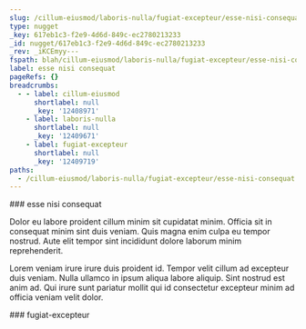 ```yaml
---
slug: /cillum-eiusmod/laboris-nulla/fugiat-excepteur/esse-nisi-consequat
type: nugget
_key: 617eb1c3-f2e9-4d6d-849c-ec2780213233
_id: nugget/617eb1c3-f2e9-4d6d-849c-ec2780213233
_rev: _iKCEmyy---
fspath: blah/cillum-eiusmod/laboris-nulla/fugiat-excepteur/esse-nisi-consequat.md
label: esse nisi consequat
pageRefs: {}
breadcrumbs:
  - - label: cillum-eiusmod
      shortlabel: null
      _key: '12408971'
    - label: laboris-nulla
      shortlabel: null
      _key: '12409671'
    - label: fugiat-excepteur
      shortlabel: null
      _key: '12409719'
paths:
  - /cillum-eiusmod/laboris-nulla/fugiat-excepteur/esse-nisi-consequat
---
```


<NuggetArea>
<Nugget slug="/cillum-eiusmod/laboris-nulla/fugiat-excepteur/esse-nisi-consequat" type="nugget" _key="617eb1c3-f2e9-4d6d-849c-ec2780213233" _id="nugget/617eb1c3-f2e9-4d6d-849c-ec2780213233" _rev="_iKCEmyy---" fspath="blah/cillum-eiusmod/laboris-nulla/fugiat-excepteur/esse-nisi-consequat.md" label="esse nisi consequat" paths="/cillum-eiusmod/laboris-nulla/fugiat-excepteur/esse-nisi-consequat">
<NuggetBody>
### esse nisi consequat

Dolor eu labore proident cillum minim sit cupidatat minim. Officia sit in consequat minim sint duis veniam. Quis magna enim culpa eu tempor nostrud. Aute elit tempor sint incididunt dolore laborum minim reprehenderit.

Lorem veniam irure irure duis proident id. Tempor velit cillum ad excepteur duis veniam. Nulla ullamco in ipsum aliqua labore aliquip. Sint nostrud est anim ad. Qui irure sunt pariatur mollit qui id consectetur excepteur minim ad officia veniam velit dolor.

</NuggetBody>
<Breadcrumbs>
<Crumbs>
<Crumb _key="12408971" label="cillum-eiusmod" /><Crumb _key="12409671" label="laboris-nulla" /><Crumb _key="12409719" label="fugiat-excepteur" />
</Crumbs>
</Breadcrumbs>
</Nugget>

<NuggetsInbound>
</NuggetsInbound>
<NuggetsOutbound>
</NuggetsOutbound>
</NuggetArea>
<PassagesInbound>
<Passage direction="inbound" type="passage" _key="12409719" _id="passage/12409719" _rev="_iKCEmyq--A" label="fugiat-excepteur" passage="fugiat-excepteur" fspath="blah/cillum-eiusmod/laboris-nulla/fugiat-excepteur" paths="/cillum-eiusmod/laboris-nulla/fugiat-excepteur" slug="/cillum-eiusmod/laboris-nulla/fugiat-excepteur">
<NuggetBody>
### fugiat-excepteur

</NuggetBody>
<Breadcrumbs>
<Crumbs>
<Crumb _key="12408971" label="cillum-eiusmod" /><Crumb _key="12409671" label="laboris-nulla" />
</Crumbs>
</Breadcrumbs>
</Passage>

</PassagesInbound>
<PassagesOutbound>
</PassagesOutbound>